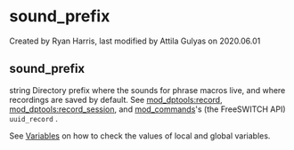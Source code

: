 
# sound_prefix 

 Created by  Ryan Harris, last modified by  Attila Gulyas on 2020.06.01

## sound_prefix

string Directory prefix where the sounds for phrase macros live, and where recordings are saved by default. See [mod\_dptools:record](../FreeSWITCH-Explained/Modules/mod-dptools/6587041.mdx#0-about), [mod\_dptools:record\_session](../FreeSWITCH-Explained/Modules/mod-dptools/6587110.mdx#about), and [mod\_commands](../FreeSWITCH-Explained/Modules/mod_commands_1966741.mdx#--)'s (the FreeSWITCH API) `uuid_record` .

  
See [Variables](../FreeSWITCH-Explained/Introduction/Variables/index.mdx#0-about) on how to check the values of local and global variables.
  
  

